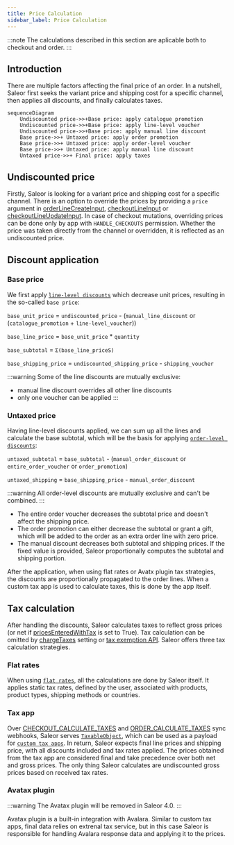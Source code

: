 ```yaml
---
title: Price Calculation
sidebar_label: Price Calculation
---
```


:::note
The calculations described in this section are aplicable both to checkout and order. 
:::

## Introduction

There are multiple factors affecting the final price of an order.
In a nutshell, Saleor first seeks the variant price and shipping cost for a specific channel,
then applies all discounts, and finally calculates taxes.

```mermaid
sequenceDiagram
    Undiscounted price->>+Base price: apply catalogue promotion
    Undiscounted price->>+Base price: apply line-level voucher
    Undiscounted price->>+Base price: apply manual line discount
    Base price->>+ Untaxed price: apply order promotion
    Base price->>+ Untaxed price: apply order-level voucher
    Base price->>+ Untaxed price: apply manual line discount
    Untaxed price->>+ Final price: apply taxes
```

## Undiscounted price

​​Firstly, Saleor is looking for a variant price and shipping cost for a specific channel.
There is an option to override the prices by providing a `price` argument in
[orderLineCreateInput](api-reference/orders/inputs/order-line-create-input.mdx),
[checkoutLineInput](api-reference/checkout/inputs/checkout-line-input.mdx)
or [checkoutLineUpdateInput](api-reference/checkout/inputs/checkout-line-update-input.mdx).
In case of checkout mutations, overriding prices can be done only by app with `HANDLE_CHECKOUTS` permission.
Whether the price was taken directly from the channel or overridden, it is reflected as an undiscounted price.

## Discount application

### Base price

We first apply [`line-level discounts`](developer/discounts/overview.mdx#level) which decrease unit prices, resulting in the so-called `base price`:

`base_unit_price` = `undiscounted_price` - (`manual_line_discount` or (`catalogue_promotion` + `line-level_voucher`))

`base_line_price` = `base_unit_price` * `quantity`

`base_subtotal` = `Σ(base_line_priceS)`

`base_shipping_price` = `undiscounted_shipping_price` - `shipping_voucher`

:::warning
Some of the line discounts are mutually exclusive:
* manual line discount overrides all other line discounts
* only one voucher can be applied
:::

### Untaxed price

Having line-level discounts applied, we can sum up all the lines and calculate the base subtotal, which will be the basis for applying [`order-level discounts`](developer/discounts/overview.mdx#level):

`untaxed_subtotal` = `base_subtotal` - (`manual_order_discount` or `entire_order_voucher` or `order_promotion`)

`untaxed_shipping` = `base_shipping_price` - `manual_order_discount`

:::warning
All order-level discounts are mutually exclusive and can't be combined.
:::


* The entire order voucher decreases the subtotal price and doesn't affect the shipping price.
* The order promotion can either decrease the subtotal or grant a gift, which will be added to the order as an extra order line with zero price.
* The manual discount decreases both subtotal and shipping prices. If the fixed value is provided, Saleor proportionally computes the subtotal and shipping portion.

After the application, when using flat rates or Avatx plugin tax strategies, the discounts are proportionally propagated to the order lines.
When a custom tax app is used to calculate taxes, this is done by the app itself.

## Tax calculation

After handling the discounts, Saleor calculates taxes to reflect gross prices (or net if [pricesEnteredWithTax](developer/taxes.mdx#tax-configuration) is set to True).
Tax calculation can be omitted by [chargeTaxes](developer/taxes.mdx#tax-configuration) setting or [tax exemption API](developer/taxes.mdx#tax-exemption).
Saleor offers three tax calculation strategies.

### Flat rates

When using [`flat rates`](developer/taxes.mdx#flat-rates), all the calculations are done by Saleor itself.
It applies static tax rates, defined by the user, associated with products, product types, shipping methods or countries.

### Tax app

Over [CHECKOUT_CALCULATE_TAXES](developer/extending/webhooks/synchronous-events/tax.mdx#checkout-taxes) 
and [ORDER_CALCULATE_TAXES](developer/extending/webhooks/synchronous-events/tax.mdx#order-taxes) sync webhooks,
Saleor serves [`TaxableObject`](api-reference/taxes/objects/taxable-object.mdx), which can be used as a payload for [`custom tax apps`](developer/extending/webhooks/synchronous-events/tax.mdx).
In return, Saleor expects final line prices and shipping price, with all discounts included and tax rates applied.
The prices obtained from the tax app are considered final and take precedence over both net and gross prices.
The only thing Saleor calculates are undiscounted gross prices based on received tax rates.

### Avatax plugin

:::warning
The Avatax plugin will be removed in Saleor 4.0.
:::

Avatax plugin is a built-in integration with Avalara. Similar to custom tax apps, final data relies on extrenal tax service,
but in this case Saleor is responsible for handling Avalara response data and applying it to the prices.
